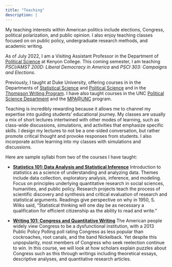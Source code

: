 ```yaml
---
title: "Teaching"
description: |
---
```


My teaching interests within American politics include elections, Congress, political polarization, and public opinion. I also enjoy teaching classes focused on on public policy, undergraduate research methods, and academic writing.

As of July 2022, I am a Visiting Assistant Professor in the Department of [Political Science](https://www.kenyon.edu/academics/departments-and-majors/political-science/) at Kenyon College. This coming semester, I am teaching *PSCI/AMST 200D: Liberal Democracy in America* and *PSCI 303: Campaigns and Elections*.

Previously, I taught at Duke University, offering courses in in the Departments of [Statistical Science](https://stat.duke.edu/) and [Political Science](https://polisci.duke.edu/) and in the [Thompson Writing Program](https://twp.duke.edu/). I have also taught courses in the UNC [Political Science Department](https://politicalscience.unc.edu/) and the [MPA@UNC](https://onlinempa.unc.edu/) program. 

Teaching is incredibly rewarding because it allows me to channel my expertise into guiding students’ educational journey. My classes are usually a mix of short lectures intertwined with other modes of learning, such as class-wide discussions, simulations, and activities that emphasize specific skills. I design my lectures to not be a one-sided conversation, but rather promote critical thought and provoke responses from students. I also incorporate active learning into my classes with simulations and discussions.

Here are sample syllabi from two of the courses I have taught:

- [**Statistics 101: Data Analysis and Statistical Inference**](https://github.com/jacobfhsmith/jacobfhsmith.github.io/blob/main/STA101Syllabus_JacobSmith.pdf?raw=true) Introduction to statistics as a science of understanding and analyzing data. Themes include data collection, exploratory analysis, inference, and modeling. Focus on principles underlying quantitative research in social sciences, humanities, and public policy. Research projects teach the process of scientific discovery and synthesis and critical evaluation of research and statistical arguments. Readings give perspective on why in 1950, S. Wilks said, "Statistical thinking will one day be as necessary a qualification for efficient citizenship as the ability to read and write."

- [**Writing 101: Congress and Quantitative Writing**](https://github.com/jacobfhsmith/jacobfhsmith.github.io/blob/main/Writing101Syllabus_JacobSmith.pdf?raw=true) The American people widely view Congress to be a dysfunctional institution, with a 2013 Public Policy Polling poll rating Congress as less popular than cockroaches, root canals, and the band Nickelback. Yet despite this unpopularity, most members of Congress who seek reelection continue to win. In this course, we will look at how scholars explain puzzles about Congress such as this through writings including theoretical essays, descriptive analyses, and quantitative research articles.